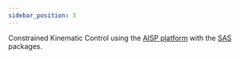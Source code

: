 ```yaml
---
sidebar_position: 3
---
```







Constrained Kinematic Control using the [AISP platform](https://aiscienceplatform.github.io/) with
the [SAS](https://github.com/SmartArmStack/smart_arm_stack) packages. 

<Tabs className="unique-tabs">

<TabItem value="py" label="ROS Noetic">


<ExampleROS  />

</TabItem>

<TabItem value="matlab" label="ROS 2 Humble">



</TabItem>
</Tabs>
